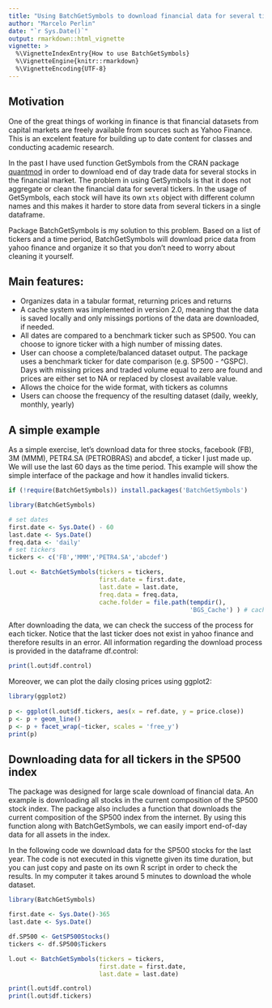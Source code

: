 ```yaml
---
title: "Using BatchGetSymbols to download financial data for several tickers"
author: "Marcelo Perlin"
date: "`r Sys.Date()`"
output: rmarkdown::html_vignette
vignette: >
  %\VignetteIndexEntry{How to use BatchGetSymbols}
  %\VignetteEngine{knitr::rmarkdown}
  %\VignetteEncoding{UTF-8}
---
```


## Motivation

One of the great things of working in finance is that financial datasets from capital markets are freely available from sources such as Yahoo Finance. This is an excelent feature for building up to date content for classes and conducting academic research. 

In the past I have used function GetSymbols from the CRAN package [quantmod](https://cran.r-project.org/package=quantmod) in order to download end of day trade data for several stocks in the financial market. The problem in using GetSymbols is that it does not aggregate or clean the financial data for several tickers. In the usage of GetSymbols, each stock will have its own `xts` object with different column names and this makes it harder to store data from several tickers in a single dataframe. 

Package BatchGetSymbols is my solution to this problem. Based on a list of tickers and a time period, BatchGetSymbols will download price data from yahoo finance and organize it so that you don't need to worry about cleaning it yourself. 

## Main features:

- Organizes data in a tabular format, returning prices and returns
- A cache system was implemented in version 2.0, meaning that the data is saved locally and only missings portions of the data are downloaded, if needed. 
- All dates are compared to a benchmark ticker such as SP500. You can choose to ignore ticker with a high number of missing dates.
- User can choose a complete/balanced dataset output. The package uses a benchmark ticker for date comparison (e.g. SP500 - ^GSPC). Days with missing prices and traded volume equal to zero are found and prices are either set to NA or replaced by closest available value.
- Allows the choice for the wide format, with tickers as columns
- Users can choose the frequency of the resulting dataset (daily, weekly, monthly, yearly)


## A simple example

As a simple exercise, let's download data for three stocks, facebook (FB), 3M (MMM), PETR4.SA (PETROBRAS) and abcdef, a ticker I just made up. We will use the last 60 days as the time period. This example will show the simple interface of the package and how it handles invalid tickers.

```r
if (!require(BatchGetSymbols)) install.packages('BatchGetSymbols')

library(BatchGetSymbols)

# set dates
first.date <- Sys.Date() - 60
last.date <- Sys.Date()
freq.data <- 'daily'
# set tickers
tickers <- c('FB','MMM','PETR4.SA','abcdef')

l.out <- BatchGetSymbols(tickers = tickers, 
                         first.date = first.date,
                         last.date = last.date, 
                         freq.data = freq.data,
                         cache.folder = file.path(tempdir(), 
                                                  'BGS_Cache') ) # cache in tempdir()

```


After downloading the data, we can check the success of the process for each ticker. Notice that the last ticker does not exist in yahoo finance and therefore results in an error. All information regarding the download process is provided in the dataframe df.control:

```r
print(l.out$df.control)

```

Moreover, we can plot the daily closing prices using ggplot2:


```r
library(ggplot2)
 
p <- ggplot(l.out$df.tickers, aes(x = ref.date, y = price.close))
p <- p + geom_line()
p <- p + facet_wrap(~ticker, scales = 'free_y') 
print(p)
```



## Downloading data for all tickers in the SP500 index

The package was designed for large scale download of financial data. An example is downloading all stocks in the current composition of the SP500 stock index. The package also includes a function that downloads the current composition of the SP500 index from the internet. By using this function along with BatchGetSymbols, we can easily import end-of-day data for all assets in the index. 

In the following code we download data for the SP500 stocks for the last year. The code is not executed in this vignette given its time duration, but you can just copy and paste on its own R script in order to check the results. In my computer it takes around 5 minutes to download the whole dataset.

```r
library(BatchGetSymbols)

first.date <- Sys.Date()-365
last.date <- Sys.Date()

df.SP500 <- GetSP500Stocks()
tickers <- df.SP500$Tickers

l.out <- BatchGetSymbols(tickers = tickers,
                         first.date = first.date,
                         last.date = last.date)

print(l.out$df.control)
print(l.out$df.tickers)

```
